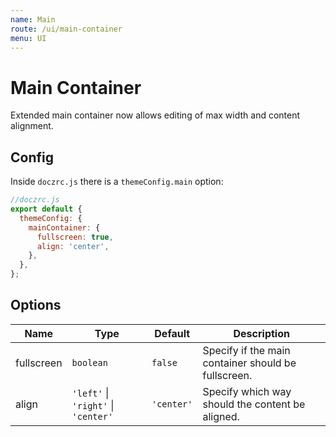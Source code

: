 ```yaml
---
name: Main
route: /ui/main-container
menu: UI
---
```



# Main Container

Extended main container now allows editing of max width and content alignment.

## Config

Inside `doczrc.js` there is a `themeConfig.main` option:

```js
//doczrc.js
export default {
  themeConfig: {
    mainContainer: {
      fullscreen: true,
      align: 'center',
    },
  },
};
```

## Options

| Name       | Type                                        | Default    | Description                                         |
| ---------- | ------------------------------------------- | ---------- | --------------------------------------------------- |
| fullscreen | `boolean`                                   | `false`    | Specify if the main container should be fullscreen. |
| align      | `'left'` &#124; `'right'` &#124; `'center'` | `'center'` | Specify which way should the content be aligned.    |
